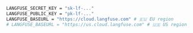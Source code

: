 ```bash filename=".env"
LANGFUSE_SECRET_KEY = "sk-lf-..."
LANGFUSE_PUBLIC_KEY = "pk-lf-..."
LANGFUSE_BASEURL = "https://cloud.langfuse.com" # 🇪🇺 EU region
# LANGFUSE_BASEURL = "https://us.cloud.langfuse.com" # 🇺🇸 US region
```
